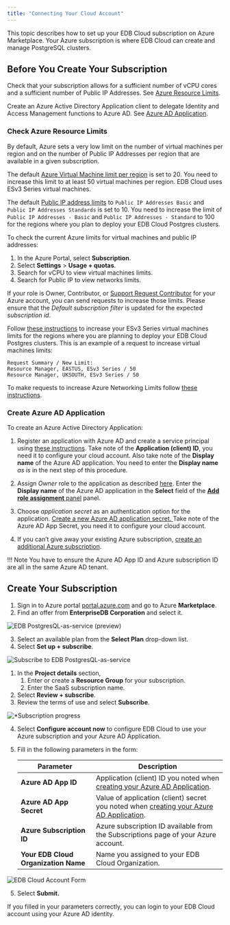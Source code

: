 ```yaml
---
title: "Connecting Your Cloud Account"
---
```


This topic describes how to set up your EDB Cloud subscription on Azure Marketplace. Your Azure subscription is where EDB Cloud can create and manage PostgreSQL clusters.

## Before You Create Your Subscription

Check that your subscription allows for a sufficient number of vCPU cores and a sufficient number of Public IP Addresses. See [Azure Resource Limits](#increase-azure-resource-limits).

Create an Azure Active Directory Application client to delegate Identity and Access Management functions to Azure AD. See [Azure AD Application](#create-azure-ad-application).

### Check Azure Resource Limits

By default, Azure sets a very low limit on the number of virtual machines per region and on the number of Public IP Addresses per region that are available in a given subscription. 

The default [Azure Virtual Machine  limit per region](https://docs.microsoft.com/en-us/azure/azure-resource-manager/management/azure-subscription-service-limits#virtual-machines-limits---azure-resource-manager) is set to 20. You need to increase this limit to at least 50 virtual machines per region. EDB Cloud uses ESv3 Series virtual machines. 

The default [Public IP address limits](https://docs.microsoft.com/en-us/azure/azure-resource-manager/management/azure-subscription-service-limits#publicip-address) to `Public IP Addresses Basic` and `Public IP Addresses Standards` is set to 10. You need to increase the limit of `Public IP Addresses - Basic` and `Public IP Addresses - Standard` to 100 for the regions where you plan to deploy your EDB Cloud Postgres clusters.

To check the current Azure limits for virtual machines and public IP addresses:

1. In the Azure Portal, select **Subscription**.
2. Select **Settings** > **Usage + quotas**.
1. Search for vCPU to view virtual machines limits.
1. Search for Public IP to view networks limits.

If your role is Owner, Contributor, or [Support Request Contributor](https://docs.microsoft.com/en-us/azure/role-based-access-control/built-in-roles#support-request-contributor) for your Azure account, you can send requests to increase those limits. Please ensure that the *Default subscription filter* is updated for the expected *subscription id*.

Follow [these instructions](https://docs.microsoft.com/en-us/azure/azure-portal/supportability/per-vm-quota-requests#request-a-standard-quota-increase-from-help--support) to increase your ESv3 Series virtual machines limits for the regions where you are planning to deploy your EDB Cloud Postgres clusters. This is an example of a request to increase virtual machines limits:

```
Request Summary / New Limit:
Resource Manager, EASTUS, ESv3 Series / 50
Resource Manager, UKSOUTH, ESv3 Series / 50

```
To make requests to increase Azure Networking Limits follow [these instructions](https://docs.microsoft.com/en-us/azure/azure-portal/supportability/networking-quota-requests#request-networking-quota-increase-at-subscription-level-using-help--support).

### Create Azure AD Application

To create an Azure Active Directory Application:
1. Register an application with Azure AD and create a service principal using [these instructions](https://docs.microsoft.com/en-us/azure/active-directory/develop/howto-create-service-principal-portal#register-an-application-with-azure-ad-and-create-a-service-principal).
Take note of the **Application (client) ID**, you need it to configure your cloud account. Also take note of the **Display name** of the Azure AD application. You need to enter the **Display name** _as is_ in the next step of this procedure. 

2. Assign _Owner_ role to the application as described [here](https://docs.microsoft.com/en-us/azure/active-directory/develop/howto-create-service-principal-portal#assign-a-role-to-the-application). Enter the **Display name** of the Azure AD application in the **Select** field of the [**Add role assignment** panel](https://docs.microsoft.com/en-us/azure/role-based-access-control/role-assignments-portal?tabs=current#step-2-open-the-add-role-assignment-pane) panel.

3. Choose _application secret_ as an authentication option for the application. [Create a new Azure AD application secret. ](https://docs.microsoft.com/en-us/azure/active-directory/develop/howto-create-service-principal-portal#option-2-create-a-new-application-secret) Take note of the Azure AD App Secret, you need it to configure your cloud account.

4. If you can’t give away your existing Azure subscription, [create an additional Azure subscription](https://docs.microsoft.com/en-us/azure/cost-management-billing/manage/create-subscription).

!!! Note
    You have to ensure the Azure AD App ID and Azure subscription ID are all in the same Azure AD tenant.



## Create Your Subscription

1. Sign in to Azure portal [portal.azure.com](https://portal.azure.com/) and go to Azure **Marketplace**.
2. Find an offer from **EnterpriseDB Corporation** and select it.

![*EDB PostgresQL-as-service (preview)*](images/marketplace-preview.png)

3. Select an available plan from the **Select Plan** drop-down list. 
4. Select **Set up + subscribe**. 

![*Subscribe to EDB PostgresQL-as-service*](images/subscribe-to-dbaas.png "image_tooltip")

1. In the **Project details** section, 
   1. Enter or create a **Resource Group** for your subscription. 
   3. Enter the SaaS subscription name.
1. Select **Review + subscribe**.
1. Review the terms of use and select **Subscribe**.

![*Subscription progress](images/subscription-process.png "image_tooltip")

4. Select **Configure account now** to configure EDB Cloud to use your Azure subscription and your Azure AD Application.
5. Fill in the following parameters in the form: 


   | Parameter                             | Description                                                                  |
   | ------------------------------------- | ---------------------------------------------------------------------------- |
   | **Azure AD App ID**                   | Application (client) ID you noted when [creating your Azure AD Application](#create-azure-ad-application).|
   | **Azure AD App Secret**               | Value of application (client) secret you noted when [creating your Azure AD Application](#create-azure-ad-application).|
   | **Azure Subscription ID**             | Azure subscription ID available from the Subscriptions page of your Azure account.  |
   | **Your EDB Cloud Organization Name**  | Name you assigned to your EDB Cloud Organization.                          |

![*EDB Cloud Account Form*](images/edbcloud.png "image_tooltip")

5. Select **Submit.**
 
If you filled in your parameters correctly, you can login to your EDB Cloud account using your Azure AD identity.

